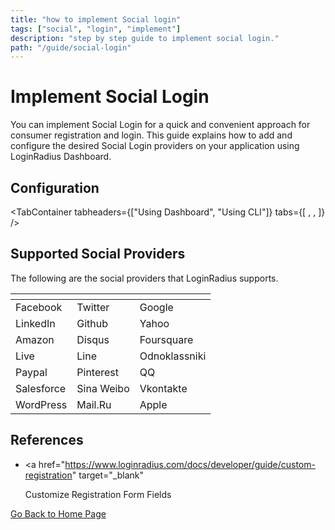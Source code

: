 ```yaml
---
title: "how to implement Social login"
tags: ["social", "login", "implement"]
description: "step by step guide to implement social login."
path: "/guide/social-login"
---
```



# Implement Social Login

You can implement Social Login for a quick and convenient approach for consumer registration and login. This guide explains how to add and configure the desired Social Login providers on your application using LoginRadius Dashboard.

## Configuration

<TabContainer
  tabheaders={["Using Dashboard", "Using CLI"]}
  tabs={[
    <Tab>
      <SocialDashboard />
    </Tab>,
    <Tab>
      <SocialCLI />
    </Tab>,
  ]}
/>

## Supported Social Providers

The following are the social providers that LoginRadius supports.

| <!-- -->      | <!-- -->      | <!-- -->      |
| :------------ | :------------ | :------------ | 
| Facebook      | Twitter       | Google        | 
| LinkedIn      | Github        | Yahoo         | 
| Amazon        | Disqus        | Foursquare    |
| Live          | Line          | Odnoklassniki | 
| Paypal        | Pinterest     | QQ            | 
| Salesforce    | Sina Weibo    | Vkontakte     | 
| WordPress     | Mail.Ru       | Apple         |  


## References

- <a
    href="https://www.loginradius.com/docs/developer/guide/custom-registration"
    target="_blank"
  >
    Customize Registration Form Fields
  </a>

[Go Back to Home Page](/)
